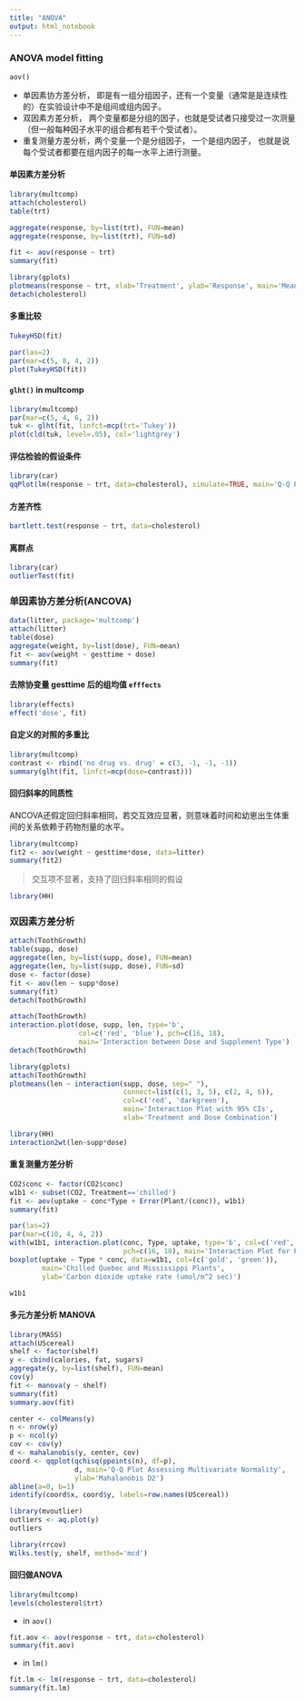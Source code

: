 ```yaml
---
title: "ANOVA"
output: html_notebook
---
```


### ANOVA model fitting
`aov()`  
  
* 单因素协方差分析， 即是有一组分组因子，还有一个变量（通常是是连续性的）在实验设计中不是组间或组内因子。  
* 双因素方差分析， 两个变量都是分组的因子，也就是受试者只接受过一次测量（但一般每种因子水平的组合都有若干个受试者）。  
* 重复测量方差分析，两个变量一个是分组因子， 一个是组内因子， 也就是说每个受试者都要在组内因子的每一水平上进行测量。  

#### 单因素方差分析
```r
library(multcomp)
attach(cholesterol)
table(trt)

aggregate(response, by=list(trt), FUN=mean)
aggregate(response, by=list(trt), FUN=sd)
```

```r
fit <- aov(response ~ trt)
summary(fit)
```

```r
library(gplots)
plotmeans(response ~ trt, xlab='Treatment', ylab='Response', main='Mean Plot\nwith 95% CI')
detach(cholesterol)
```

#### 多重比较
```r
TukeyHSD(fit)
```

```r
par(las=2)
par(mar=c(5, 8, 4, 2))
plot(TukeyHSD(fit))
```

#### `glht()` in multcomp
```r
library(multcomp)
par(mar=c(5, 4, 6, 2))
tuk <- glht(fit, linfct=mcp(trt='Tukey'))
plot(cld(tuk, level=.05), col='lightgrey')
```
#### 评估检验的假设条件
```r
library(car)
qqPlot(lm(response ~ trt, data=cholesterol), simulate=TRUE, main='Q-Q Plot', labels=FALSE)
```
#### 方差齐性
```r
bartlett.test(response ~ trt, data=cholesterol)
```

#### 离群点
```r
library(car)
outlierTest(fit)
```

### 单因素协方差分析(ANCOVA)
```r
data(litter, package='multcomp')
attach(litter)
table(dose)
aggregate(weight, by=list(dose), FUN=mean)
fit <- aov(weight ~ gesttime + dose)
summary(fit)
```

#### 去除协变量 gesttime 后的组均值 `efffects`
```r
library(effects)
effect('dose', fit)
```

#### 自定义的对照的多重比
```r
library(multcomp)
contrast <- rbind('no drug vs. drug' = c(3, -1, -1, -1))
summary(glht(fit, linfct=mcp(dose=contrast)))
```

#### 回归斜率的同质性
ANCOVA还假定回归斜率相同，若交互效应显著，则意味着时间和幼崽出生体重间的关系依赖于药物剂量的水平。  
```r
library(multcomp)
fit2 <- aov(weight ~ gesttime*dose, data=litter)
summary(fit2)
```
> 交互项不显著，支持了回归斜率相同的假设

```r
library(HH)
```

### 双因素方差分析
```r
attach(ToothGrowth)
table(supp, dose)
aggregate(len, by=list(supp, dose), FUN=mean)
aggregate(len, by=list(supp, dose), FUN=sd)
dose <- factor(dose)
fit <- aov(len ~ supp*dose)
summary(fit)
detach(ToothGrowth)
```

```r
attach(ToothGrowth)
interaction.plot(dose, supp, len, type='b', 
                 col=c('red', 'blue'), pch=c(16, 18),
                 main='Interaction between Dose and Supplement Type')
detach(ToothGrowth)
```

```r
library(gplots)
attach(ToothGrowth)
plotmeans(len ~ interaction(supp, dose, sep=" "), 
                            connect=list(c(1, 3, 5), c(2, 4, 6)),
                            col=c('red', 'darkgreen'), 
                            main='Interaction Plot with 95% CIs',
                            xlab='Treatment and Dose Combination')
```

```r
library(HH)
interaction2wt(len~supp*dose)
```


#### 重复测量方差分析
```r
CO2$conc <- factor(CO2$conc)
w1b1 <- subset(CO2, Treatment=='chilled')
fit <- aov(uptake ~ conc*Type + Error(Plant/(conc)), w1b1)
summary(fit)
```
```r
par(las=2)
par(mar=c(10, 4, 4, 2))
with(w1b1, interaction.plot(conc, Type, uptake, type='b', col=c('red', 'blue'),
                            pch=c(16, 18), main='Interaction Plot for Plant Type and Concentration'))
boxplot(uptake ~ Type * conc, data=w1b1, col=(c('gold', 'green')), 
        main='Chilled Quebec and Mississippi Plants',
        ylab='Carbon dioxide uptake rate (umol/m^2 sec)')
```




```r
w1b1
```
#### 多元方差分析 MANOVA
```r
library(MASS)
attach(UScereal)
shelf <- factor(shelf)
y <- cbind(calories, fat, sugars)
aggregate(y, by=list(shelf), FUN=mean)
cov(y)
fit <- manova(y ~ shelf)
summary(fit)
summary.aov(fit)
```

```r
center <- colMeans(y)
n <- nrow(y)
p <- ncol(y)
cov <- cov(y)
d <- mahalanobis(y, center, cov)
coord <- qqplot(qchisq(ppoints(n), df=p),
                d, main='Q-Q Plot Assessing Multivariate Normality',
                ylab='Mahalanobis D2')
abline(a=0, b=1)
identify(coord$x, coord$y, labels=row.names(UScereal))
```

```r
library(mvoutlier)
outliers <- aq.plot(y)
outliers
```

```r
library(rrcov)
Wilks.test(y, shelf, method='mcd')
```
#### 回归做ANOVA

```r
library(multcomp)
levels(cholesterol$trt)
```
* in `aov()`
```r
fit.aov <- aov(response ~ trt, data=cholesterol)
summary(fit.aov)
```
* in `lm()`
```r
fit.lm <- lm(response ~ trt, data=cholesterol)
summary(fit.lm)
```


